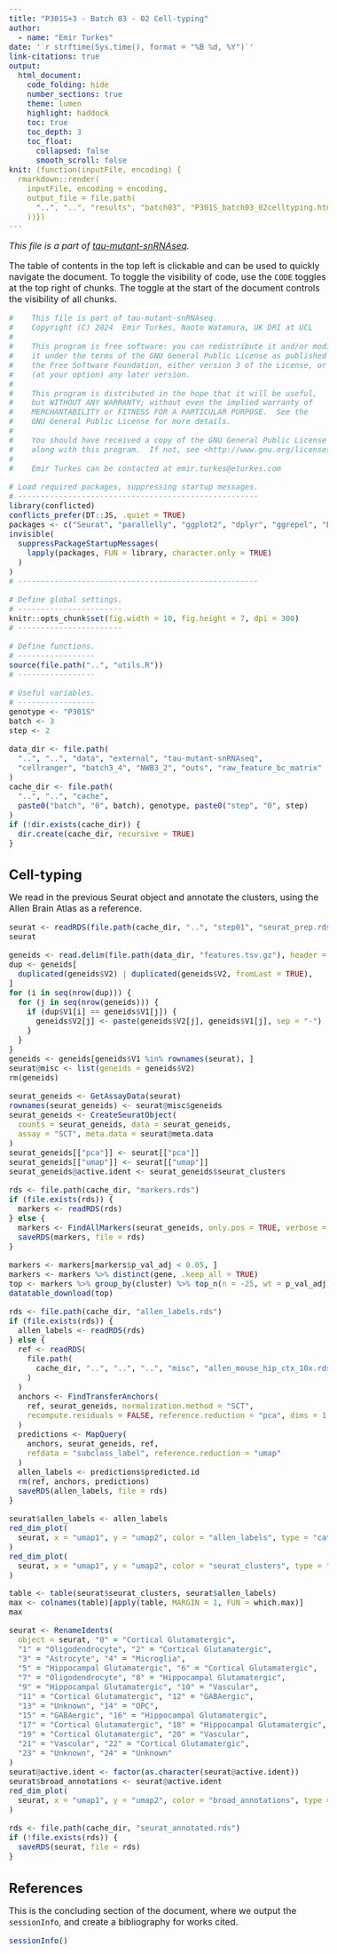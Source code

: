 ```yaml
---
title: "P301S+3 - Batch 03 - 02 Cell-typing"
author:
  - name: "Emir Turkes"
date: '`r strftime(Sys.time(), format = "%B %d, %Y")`'
link-citations: true
output:
  html_document:
    code_folding: hide
    number_sections: true
    theme: lumen
    highlight: haddock
    toc: true
    toc_depth: 3
    toc_float:
      collapsed: false
      smooth_scroll: false
knit: (function(inputFile, encoding) {
  rmarkdown::render(
    inputFile, encoding = encoding,
    output_file = file.path(
      "..", "..", "results", "batch03", "P301S_batch03_02celltyping.html"
    ))})
---
```


<style type="text/css">
body {font-size: 16px;}
h1.title {font-size: 35px;}
h1 {font-size: 24px;}
h2 {font-size: 22px;}
h3 {font-size: 20px;}
.toc-content {padding-left: 0px; padding-right: 0px;}
div.tocify {width: 100%;}
.tocify-subheader .tocify-item {
  font-size: 0.95em; padding-left: 25px; text-indent: 0;
}
.tocify-subheader .tocify-subheader .tocify-item {
  font-size: 0.95em; padding-left: 35px; text-indent: 0;
}
div.main-container {max-width: none; width: 100%;}
</style>

*This file is a part of [tau-mutant-snRNAseq](https://github.com/eturkes/tau-mutant-snRNAseq).*

The table of contents in the top left is clickable and can be used to quickly navigate the document.
To toggle the visibility of code, use the `CODE` toggles at the top right of chunks.
The toggle at the start of the document controls the visibility of all chunks.

```r
#    This file is part of tau-mutant-snRNAseq.
#    Copyright (C) 2024  Emir Turkes, Naoto Watamura, UK DRI at UCL
#
#    This program is free software: you can redistribute it and/or modify
#    it under the terms of the GNU General Public License as published by
#    the Free Software Foundation, either version 3 of the License, or
#    (at your option) any later version.
#
#    This program is distributed in the hope that it will be useful,
#    but WITHOUT ANY WARRANTY; without even the implied warranty of
#    MERCHANTABILITY or FITNESS FOR A PARTICULAR PURPOSE.  See the
#    GNU General Public License for more details.
#
#    You should have received a copy of the GNU General Public License
#    along with this program.  If not, see <http://www.gnu.org/licenses/>.
#
#    Emir Turkes can be contacted at emir.turkes@eturkes.com

# Load required packages, suppressing startup messages.
# -----------------------------------------------------
library(conflicted)
conflicts_prefer(DT::JS, .quiet = TRUE)
packages <- c("Seurat", "parallelly", "ggplot2", "dplyr", "ggrepel", "DT")
invisible(
  suppressPackageStartupMessages(
    lapply(packages, FUN = library, character.only = TRUE)
  )
)
# -----------------------------------------------------

# Define global settings.
# -----------------------
knitr::opts_chunk$set(fig.width = 10, fig.height = 7, dpi = 300)
# -----------------------

# Define functions.
# -----------------
source(file.path("..", "utils.R"))
# -----------------

# Useful variables.
# -----------------
genotype <- "P301S"
batch <- 3
step <- 2

data_dir <- file.path(
  "..", "..", "data", "external", "tau-mutant-snRNAseq",
  "cellranger", "batch3_4", "NWB3_2", "outs", "raw_feature_bc_matrix"
)
cache_dir <- file.path(
  "..", "..", "cache",
  paste0("batch", "0", batch), genotype, paste0("step", "0", step)
)
if (!dir.exists(cache_dir)) {
  dir.create(cache_dir, recursive = TRUE)
}
```

# Cell-typing

We read in the previous Seurat object and annotate the clusters, using the Allen Brain Atlas as a reference.

```r
seurat <- readRDS(file.path(cache_dir, "..", "step01", "seurat_prep.rds"))
seurat

geneids <- read.delim(file.path(data_dir, "features.tsv.gz"), header = FALSE)
dup <- geneids[
  duplicated(geneids$V2) | duplicated(geneids$V2, fromLast = TRUE),
]
for (i in seq(nrow(dup))) {
  for (j in seq(nrow(geneids))) {
    if (dup$V1[i] == geneids$V1[j]) {
      geneids$V2[j] <- paste(geneids$V2[j], geneids$V1[j], sep = "-")
    }
  }
}
geneids <- geneids[geneids$V1 %in% rownames(seurat), ]
seurat@misc <- list(geneids = geneids$V2)
rm(geneids)

seurat_geneids <- GetAssayData(seurat)
rownames(seurat_geneids) <- seurat@misc$geneids
seurat_geneids <- CreateSeuratObject(
  counts = seurat_geneids, data = seurat_geneids,
  assay = "SCT", meta.data = seurat@meta.data
)
seurat_geneids[["pca"]] <- seurat[["pca"]]
seurat_geneids[["umap"]] <- seurat[["umap"]]
seurat_geneids@active.ident <- seurat_geneids$seurat_clusters

rds <- file.path(cache_dir, "markers.rds")
if (file.exists(rds)) {
  markers <- readRDS(rds)
} else {
  markers <- FindAllMarkers(seurat_geneids, only.pos = TRUE, verbose = FALSE)
  saveRDS(markers, file = rds)
}

markers <- markers[markers$p_val_adj < 0.05, ]
markers <- markers %>% distinct(gene, .keep_all = TRUE)
top <- markers %>% group_by(cluster) %>% top_n(n = -25, wt = p_val_adj)
datatable_download(top)

rds <- file.path(cache_dir, "allen_labels.rds")
if (file.exists(rds)) {
  allen_labels <- readRDS(rds)
} else {
  ref <- readRDS(
    file.path(
      cache_dir, "..", "..", "..", "misc", "allen_mouse_hip_ctx_10x.rds"
    )
  )
  anchors <- FindTransferAnchors(
    ref, seurat_geneids, normalization.method = "SCT",
    recompute.residuals = FALSE, reference.reduction = "pca", dims = 1:30
  )
  predictions <- MapQuery(
    anchors, seurat_geneids, ref,
    refdata = "subclass_label", reference.reduction = "umap"
  )
  allen_labels <- predictions$predicted.id
  rm(ref, anchors, predictions)
  saveRDS(allen_labels, file = rds)
}

seurat$allen_labels <- allen_labels
red_dim_plot(
  seurat, x = "umap1", y = "umap2", color = "allen_labels", type = "cat"
)
red_dim_plot(
  seurat, x = "umap1", y = "umap2", color = "seurat_clusters", type = "cat"
)

table <- table(seurat$seurat_clusters, seurat$allen_labels)
max <- colnames(table)[apply(table, MARGIN = 1, FUN = which.max)]
max

seurat <- RenameIdents(
  object = seurat, "0" = "Cortical Glutamatergic",
  "1" = "Oligodendrocyte", "2" = "Cortical Glutamatergic",
  "3" = "Astrocyte", "4" = "Microglia",
  "5" = "Hippocampal Glutamatergic", "6" = "Cortical Glutamatergic",
  "7" = "Oligodendrocyte", "8" = "Hippocampal Glutamatergic",
  "9" = "Hippocampal Glutamatergic", "10" = "Vascular",
  "11" = "Cortical Glutamatergic", "12" = "GABAergic",
  "13" = "Unknown", "14" = "OPC",
  "15" = "GABAergic", "16" = "Hippocampal Glutamatergic",
  "17" = "Cortical Glutamatergic", "18" = "Hippocampal Glutamatergic",
  "19" = "Cortical Glutamatergic", "20" = "Vascular",
  "21" = "Vascular", "22" = "Cortical Glutamatergic",
  "23" = "Unknown", "24" = "Unknown"
)
seurat@active.ident <- factor(as.character(seurat@active.ident))
seurat$broad_annotations <- seurat@active.ident
red_dim_plot(
  seurat, x = "umap1", y = "umap2", color = "broad_annotations", type = "cat"
)

rds <- file.path(cache_dir, "seurat_annotated.rds")
if (!file.exists(rds)) {
  saveRDS(seurat, file = rds)
}
```

# References

This is the concluding section of the document, where we output the `sessionInfo`, and create a bibliography for works cited.

```r
sessionInfo()
```

